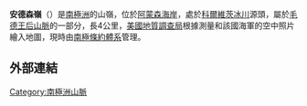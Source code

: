 {{Coord|85|47|S|155|24|W|source:GNIS|display=title}}

'''安德森嶺'''（{{lang-en|Anderson Ridge}}）是[[南極洲|南極洲]]的山嶺，位於[[阿蒙森海岸|阿蒙森海岸]]，處於[[科爾維茨冰川|科爾維茨冰川]]源頭，屬於[[毛德王后山脈|毛德王后山脈]]的一部分，長4公里，[[美國地質調查局|美國地質調查局]]根據測量和該國海軍的空中照片繪入地圖，現時由[[南極條約體系|南極條約體系]]管理。

==外部連結==
{{cite gnis | type = antarid | id = 415| name = Anderson Ridge| accessdate = 2011-05-10}}

{{Antarctica-geo-stub}}
[[Category:南極洲山脈|Category:南極洲山脈]]